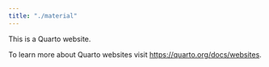 ```yaml
---
title: "./material"
---
```


This is a Quarto website.

To learn more about Quarto websites visit <https://quarto.org/docs/websites>.
